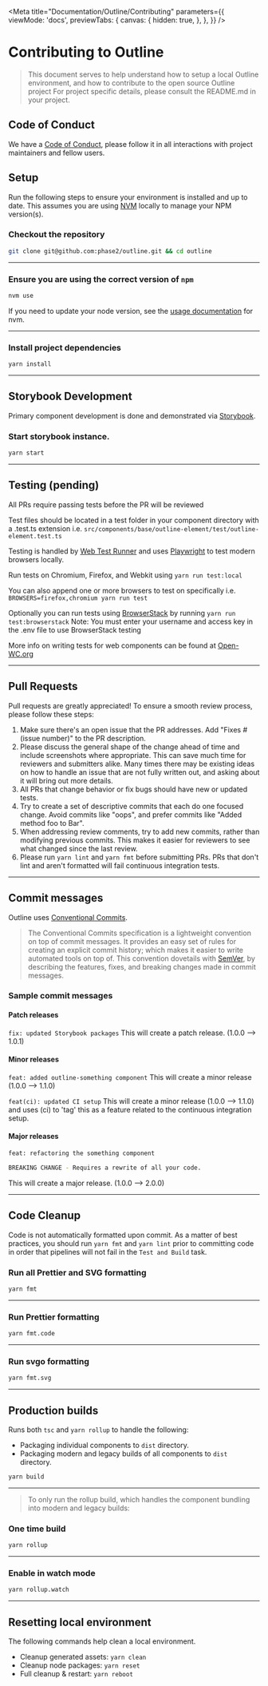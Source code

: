 
<Meta
  title="Documentation/Outline/Contributing"
  parameters={{
    viewMode: 'docs',
    previewTabs: {
      canvas: {
        hidden: true,
      },
    },
  }}
/>

# Contributing to Outline

> This document serves to help understand how to setup a local Outline environment, and how to contribute to the open source Outline project For project specific details, please consult the README.md in your project.

## Code of Conduct

We have a [Code of Conduct](https://github.com/phase2/outline/blob/next/CODE_OF_CONDUCT.md), please follow it in all interactions with project maintainers and fellow users.

## Setup

Run the following steps to ensure your environment is installed and up to date. This assumes you are using [NVM](https://github.com/nvm-sh/nvm) locally to manage your NPM version(s).

### Checkout the repository

```bash
git clone git@github.com:phase2/outline.git && cd outline
```

---

### Ensure you are using the correct version of `npm`

```bash
nvm use
```

If you need to update your node version, see the [usage documentation](https://github.com/nvm-sh/nvm#usage) for nvm.

---

### Install project dependencies

```bash
yarn install
```

---

## Storybook Development

Primary component development is done and demonstrated via [Storybook](https://storybook.js.org/).

### Start storybook instance.

```bash
yarn start
```

---

## Testing (pending)

All PRs require passing tests before the PR will be reviewed

Test files should be located in a test folder in your component directory with a .test.ts extension i.e. `src/components/base/outline-element/test/outline-element.test.ts`

Testing is handled by [Web Test Runner](https://modern-web.dev/guides/test-runner/getting-started/) and uses [Playwright](https://playwright.dev/) to test modern browsers locally.

Run tests on Chromium, Firefox, and Webkit using
`yarn run test:local`

You can also append one or more browsers to test on specifically i.e.
`BROWSERS=firefox,chromium yarn run test`

Optionally you can run tests using [BrowserStack](https://www.browserstack.com/) by running
`yarn run test:browserstack`
Note: You must enter your username and access key in the .env file to use BrowserStack testing

More info on writing tests for web components can be found at [Open-WC.org](https://open-wc.org/docs/testing/helpers/)

---

## Pull Requests

Pull requests are greatly appreciated! To ensure a smooth review process, please follow these steps:

1. Make sure there's an open issue that the PR addresses. Add "Fixes #(issue number)" to the PR description.
2. Please discuss the general shape of the change ahead of time and include screenshots where appropriate. This can save much time for reviewers and submitters alike. Many times there may be existing ideas on how to handle an issue that are not fully written out, and asking about it will bring out more details.
3. All PRs that change behavior or fix bugs should have new or updated tests.
4. Try to create a set of descriptive commits that each do one focused change. Avoid commits like "oops", and prefer commits like "Added method foo to Bar".
5. When addressing review comments, try to add new commits, rather than modifying previous commits. This makes it easier for reviewers to see what changed since the last review.
6. Please run `yarn lint` and `yarn fmt` before submitting PRs. PRs that don't lint and aren't formatted will fail continuous integration tests.

---

## Commit messages

Outline uses [Conventional Commits](https://www.conventionalcommits.org/en/v1.0.0/).

> The Conventional Commits specification is a lightweight convention on top of commit messages. It provides an easy set of rules for creating an explicit commit history; which makes it easier to write automated tools on top of. This convention dovetails with [SemVer](https://semver.org/), by describing the features, fixes, and breaking changes made in commit messages.

### Sample commit messages

#### Patch releases

`fix: updated Storybook packages`
This will create a patch release. (1.0.0 --> 1.0.1)

#### Minor releases

`feat: added outline-something component`
This will create a minor release (1.0.0 --> 1.1.0)

`feat(ci): updated CI setup`
This will create a minor release (1.0.0 --> 1.1.0) and uses (ci) to 'tag' this as a feature related to the continuous integration setup.

#### Major releases

```bash
feat: refactoring the something component

BREAKING CHANGE - Requires a rewrite of all your code.
```

This will create a major release. (1.0.0 --> 2.0.0)

---

## Code Cleanup

Code is not automatically formatted upon commit. As a matter of best practices, you should run `yarn fmt` and `yarn lint` prior to committing code in order that pipelines will not fail in the `Test and Build` task.

### Run all Prettier and SVG formatting

```bash
yarn fmt
```

---

### Run Prettier formatting

```bash
yarn fmt.code
```

---

### Run svgo formatting

```bash
yarn fmt.svg
```

---

## Production builds

Runs both `tsc` and `yarn rollup` to handle the following:

- Packaging individual components to `dist` directory.
- Packaging modern and legacy builds of all components to `dist` directory.

```bash
yarn build
```

---

> To only run the rollup build, which handles the component bundling into modern and legacy builds:

### One time build

```bash
yarn rollup
```

---

### Enable in watch mode

```bash
yarn rollup.watch
```

---

## Resetting local environment

The following commands help clean a local environment.

- Cleanup generated assets: `yarn clean`
- Cleanup node packages: `yarn reset`
- Full cleanup & restart: `yarn reboot`
